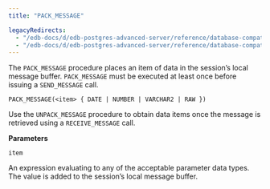 ```yaml
---
title: "PACK_MESSAGE"

legacyRedirects:
  - "/edb-docs/d/edb-postgres-advanced-server/reference/database-compatibility-for-oracle-developers-built-in-package-guide/13/pack_message.html"
  - "/edb-docs/d/edb-postgres-advanced-server/reference/database-compatibility-for-oracle-developers-built-in-package-guide/latest/pack_message.html"
---
```


The `PACK_MESSAGE` procedure places an item of data in the session’s local message buffer. `PACK_MESSAGE` must be executed at least once before issuing a `SEND_MESSAGE` call.

```text
PACK_MESSAGE(<item> { DATE | NUMBER | VARCHAR2 | RAW })
```

Use the `UNPACK_MESSAGE` procedure to obtain data items once the message is retrieved using a `RECEIVE_MESSAGE` call.

**Parameters**

`item`

 An expression evaluating to any of the acceptable parameter data types. The value is added to the session’s local message buffer.
